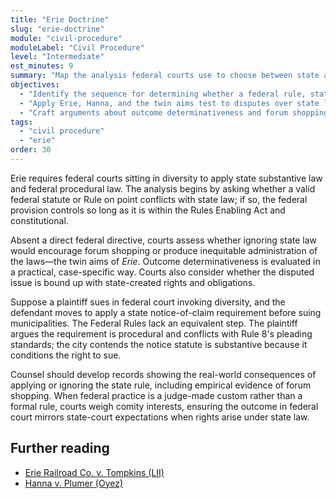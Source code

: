 ```yaml
---
title: "Erie Doctrine"
slug: "erie-doctrine"
module: "civil-procedure"
moduleLabel: "Civil Procedure"
level: "Intermediate"
est_minutes: 9
summary: "Map the analysis federal courts use to choose between state and federal law in diversity cases."
objectives:
  - "Identify the sequence for determining whether a federal rule, statute, or practice applies."
  - "Apply Erie, Hanna, and the twin aims test to disputes over state law."
  - "Craft arguments about outcome determinativeness and forum shopping."
tags:
  - "civil procedure"
  - "erie"
order: 30
---
```


Erie requires federal courts sitting in diversity to apply state substantive law and federal procedural law. The analysis begins by asking whether a valid federal statute or Rule on point conflicts with state law; if so, the federal provision controls so long as it is within the Rules Enabling Act and constitutional.

Absent a direct federal directive, courts assess whether ignoring state law would encourage forum shopping or produce inequitable administration of the laws—the twin aims of *Erie*. Outcome determinativeness is evaluated in a practical, case-specific way. Courts also consider whether the disputed issue is bound up with state-created rights and obligations.

Suppose a plaintiff sues in federal court invoking diversity, and the defendant moves to apply a state notice-of-claim requirement before suing municipalities. The Federal Rules lack an equivalent step. The plaintiff argues the requirement is procedural and conflicts with Rule 8's pleading standards; the city contends the notice statute is substantive because it conditions the right to sue.

Counsel should develop records showing the real-world consequences of applying or ignoring the state rule, including empirical evidence of forum shopping. When federal practice is a judge-made custom rather than a formal rule, courts weigh comity interests, ensuring the outcome in federal court mirrors state-court expectations when rights arise under state law.

## Further reading

- [Erie Railroad Co. v. Tompkins (LII)](https://www.law.cornell.edu/supremecourt/text/304/64)
- [Hanna v. Plumer (Oyez)](https://www.oyez.org/cases/1964/368)
